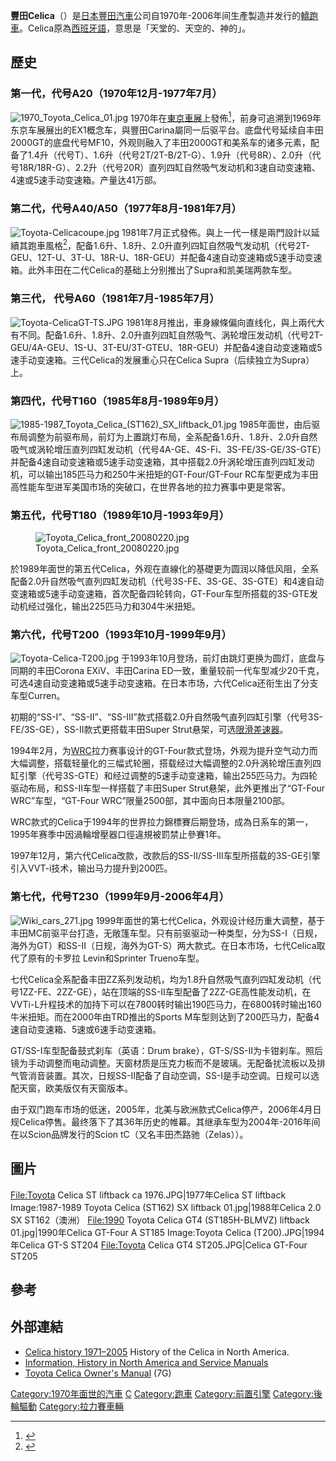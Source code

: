 {{Infobox Automobile
| image        = [[File:2002_Toyota_Celica_01.jpg|250px]]
| name         = 豐田Celica
| manufacturer = 豐田汽車
| production   = 1970年-2006年
| layout         = 前置后驱（第一代-第三代）<br>前置前驱、前置四驱（第四代-第六代）
| predecessor  = 豐田2000GT
| successor    = 
| class        = 跑车
| body_style   = 2/3門轎跑車<br>3門掀背車<br>2門敞篷車
| similar      = 
}}

'''豐田Celica'''（{{pron-en|ˈsɛlɨkə}}）是[[日本|日本]][[豐田汽車|豐田汽車]]公司自1970年-2006年间生產製造并发行的[[轎跑車|轎跑車]]。Celica原為[[西班牙語|西班牙語]]，意思是「天堂的、天空的、神的」。

==歷史==
===第一代，代号A20（1970年12月-1977年7月）===
[[File:1970_Toyota_Celica_01.jpg|thumb]]
1970年在[[東京車展|東京車展]]上發佈<ref>{{cite web |url=http://www.tokyo-motorshow.com/en/history/17.html |title=History: The 17th Tokyo Motor Show 1970 |work=Tokyo Motor Show |publisher=[[Japan_Automobile_Manufacturers_Association|Japan Automobile Manufacturers Association]] (JAMA) |accessdate=2012-02-04 |archive-date=2017-12-16 |archive-url=https://web.archive.org/web/20171216034419/http://www.tokyo-motorshow.com/en/history/17.html |dead-url=no }}</ref>，前身可追溯到1969年东京车展展出的EX1概念车，與豐田Carina屬同一后驱平台。底盘代号延续自丰田2000GT的底盘代号MF10，外观则融入了丰田2000GT和美系车的诸多元素，配备了1.4升（代号T）、1.6升（代号2T/2T-B/2T-G）、1.9升（代号8R）、2.0升（代号18R/18R-G）、2.2升（代号20R）直列四缸自然吸气发动机和3速自动变速箱、4速或5速手动变速箱。产量达41万部。

===第二代，代号A40/A50（1977年8月-1981年7月）===
[[File:Toyota-Celicacoupe.jpg|thumb]]
1981年7月正式發佈。與上一代一樣是兩門設計以延續其跑車風格<ref name="Stollery">{{cite web |title=David Stollery |url=https://d23.com/walt-disney-legend/david-stollery/ |publisher=Disney |access-date=2007-11-16 |archive-date=2021-01-25 |archive-url=https://web.archive.org/web/20210125143323/https://d23.com/walt-disney-legend/david-stollery/ |dead-url=no }}</ref>，配备1.6升、1.8升、2.0升直列四缸自然吸气发动机（代号2T-GEU、12T-U、3T-U、18R-U、18R-GEU）并配备4速自动变速箱或5速手动变速箱。此外丰田在二代Celica的基础上分别推出了Supra和凯美瑞两款车型。

===第三代， 代号A60（1981年7月-1985年7月）===
[[File:Toyota-CelicaGT-TS.JPG|thumb]]
1981年8月推出，車身線條偏向直线化，與上兩代大有不同。配备1.6升、1.8升、2.0升直列四缸自然吸气、涡轮增压发动机（代号2T-GEU/4A-GEU、1S-U、3T-EU/3T-GTEU、18R-GEU）并配备4速自动变速箱或5速手动变速箱。三代Celica的发展重心只在Celica Supra（后续独立为Supra）上。

===第四代，代号T160（1985年8月-1989年9月）===
[[File:1985-1987_Toyota_Celica_(ST162)_SX_liftback_01.jpg|thumb]]
1985年面世，由后驱布局调整为前驱布局，前灯为上置跳灯布局，全系配备1.6升、1.8升、2.0升自然吸气或涡轮增压直列四缸发动机（代号4A-GE、4S-Fi、3S-FE/3S-GE/3S-GTE）并配备4速自动变速箱或5速手动变速箱，其中搭载2.0升涡轮增压直列四缸发动机，可以输出185匹马力和250牛米扭矩的GT-Four/GT-Four RC车型更成为丰田高性能车型进军美国市场的突破口，在世界各地的拉力赛事中更是常客。

===第五代，代号T180（1989年10月-1993年9月）===
[[File:Toyota_Celica_front_20080220.jpg|thumb]]


於1989年面世的第五代Celica，外观在直線化的基礎更为圆润以降低风阻，全系配备2.0升自然吸气直列四缸发动机（代号3S-FE、3S-GE、3S-GTE）和4速自动变速箱或5速手动变速箱，首次配备四轮转向，GT-Four车型所搭载的3S-GTE发动机经过强化，输出225匹马力和304牛米扭矩。

===第六代，代号T200（1993年10月-1999年9月）===
[[File:Toyota-Celica-T200.jpg|thumb]]
于1993年10月登场，前灯由跳灯更换为圆灯，底盘与同期的丰田Corona EXiV、丰田Carina ED一致，重量较前一代车型减少20千克，可选4速自动变速箱或5速手动变速箱。在日本市场，六代Celica还衔生出了分支车型Curren。

初期的“SS-I”、“SS-II”、“SS-III”款式搭载2.0升自然吸气直列四缸引擎（代号3S-FE/3S-GE），SS-II款式更搭载丰田Super Strut悬架，可选[[差速器|限滑差速器]]。

1994年2月，为[[世界拉力锦标赛|WRC]]拉力赛事设计的GT-Four款式登场，外观为提升空气动力而大幅调整，搭载轻量化的三幅式轮圈，搭载经过大幅调整的2.0升涡轮增压直列四缸引擎（代号3S-GTE）和经过调整的5速手动变速箱，输出255匹马力。为四轮驱动布局，和SS-II车型一样搭载了丰田Super Strut悬架，此外更推出了“GT-Four WRC”车型，“GT-Four WRC”限量2500部，其中面向日本限量2100部。

WRC款式的Celica于1994年的世界拉力錦標賽后期登场，成為日系车的第一，1995年赛季中因渦輪增壓器口徑違規被罰禁止參賽1年。

1997年12月，第六代Celica改款，改款后的SS-II/SS-III车型所搭载的3S-GE引擎引入VVT-i技术，输出马力提升到200匹。

===第七代，代号T230（1999年9月-2006年4月）===
[[File:Wiki_cars_271.jpg|thumb]]
1999年面世的第七代Celica，外观设计经历重大调整，基于丰田MC前驱平台打造，无敞篷车型。只有前驱驱动一种类型，分为SS-I（日规，海外为GT）和SS-II（日规，海外为GT-S）两大款式。在日本市场，七代Celica取代了原有的卡罗拉 Levin和Sprinter Trueno车型。

七代Celica全系配备丰田ZZ系列发动机，均为1.8升自然吸气直列四缸发动机（代号1ZZ-FE、2ZZ-GE），站在顶端的SS-II车型配备了2ZZ-GE高性能发动机，在VVTi-L升程技术的加持下可以在7800转时输出190匹马力，在6800转时输出160牛米扭矩。而在2000年由TRD推出的Sports M车型则达到了200匹马力，配备4速自动变速箱、5速或6速手动变速箱。

GT/SS-I车型配备鼓式刹车（英语：Drum brake），GT-S/SS-II为卡钳刹车。照后镜为手动调整而电动调整。天窗材质是压克力板而不是玻璃。无配备扰流板以及排气管消音装置。其次，日规SS-II配备了自动空调，SS-I是手动空调。日规可以选配天窗，欧美版仅有天窗版本。 

由于双门跑车市场的低迷，2005年，北美与欧洲款式Celica停产，2006年4月日规Celica停售。最终落下了其36年历史的帷幕。其继承车型为2004年-2016年间在以Scion品牌发行的Scion tC（又名丰田杰路驰（Zelas））。

==圖片==
<gallery>
File:Toyota Celica ST liftback ca 1976.JPG|1977年Celica ST liftback
Image:1987-1989 Toyota Celica (ST162) SX liftback 01.jpg|1988年Celica 2.0 SX ST162（澳洲）
File:1990 Toyota Celica GT4 (ST185H-BLMVZ) liftback 01.jpg|1990年Celica GT-Four A ST185
Image:Toyota Celica (T200).JPG|1994年Celica GT-S ST204
File:Toyota Celica GT4 ST205.JPG|Celica GT-Four ST205
</gallery>

==參考==
{{reflist}}

== 外部連結 ==
{{wiktionary|coelica}}
{{Commons category|Toyota Celica}}
* [http://toyoland.com/cars/celica.html Celica history 1971–2005] History of the Celica in North America.
* [http://celicaworld.blogspot.com Information, History in North America and Service Manuals]
* [https://www.carmanualsonline.info/toyota-celica-2002-t230-7-g-owners-manual Toyota Celica Owner's Manual] (7G)


{{Authority control}}

[[Category:1970年面世的汽車|Category:1970年面世的汽車]]
[[Category:豐田車款|C]]
[[Category:跑車|Category:跑車]]
[[Category:前置引擎|Category:前置引擎]]
[[Category:後輪驅動|Category:後輪驅動]]
[[Category:拉力賽車輛|Category:拉力賽車輛]]